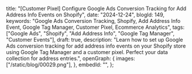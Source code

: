   title:
    "[Customer Pixel] Configure Google Ads Conversion Tracking for Add Address Info Events on Shopify",
  date: "2024-12-24",
  blogId: 149,
  keywords:
    "Google Ads Conversion Tracking, Shopify, Add Address Info Event, Google Tag Manager, Customer Pixel, Ecommerce Analytics",
  tags: ["Google Ads", "Shopify", "Add Address Info", "Google Tag Manager", "Customer Events"],
  draft: true,
  description:
    "Learn how to set up Google Ads conversion tracking for add address info events on your Shopify store using Google Tag Manager and a customer pixel. Perfect your data collection for address entries.",
  openGraph: {
    images: ["/static/blog/00029.png"],
  },
  embedId: "",
};

<DataLayerCodeBlock fileName="add_address_info.js" />
